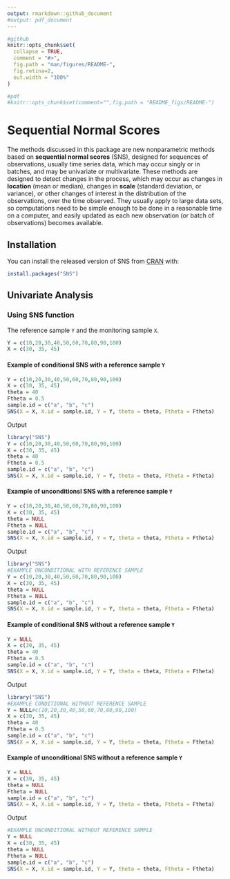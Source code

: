 ```yaml
---
output: rmarkdown::github_document
#output: pdf_document
---
```


<!-- README.md is generated from README.Rmd. Please edit that file -->

```r
#github
knitr::opts_chunk$set(
  collapse = TRUE,
  comment = "#>",
  fig.path = "man/figures/README-",
  fig.retina=2,
  out.width = "100%"
)

#pdf
#knitr::opts_chunk$set(comment="",fig.path = "README_figs/README-")
```

# Sequential Normal Scores
The methods discussed in this package are new nonparametric methods based on **sequential normal scores** (SNS), designed for sequences of observations, usually time series data, which may occur singly or in batches, and may be univariate or multivariate. These methods are designed to detect changes in the process, which may occur as changes in **location** (mean or median), changes in **scale** (standard deviation, or variance), or other changes of interest in the distribution of the observations, over the time observed. They usually apply to large data sets, so computations need to be simple enough to be done in a reasonable time on a computer, and easily updated as each new observation (or batch of observations) becomes available.

## Installation

You can install the released version of SNS from [CRAN](https://CRAN.R-project.org) with:

``` r
install.packages("SNS")
```

## Univariate Analysis


### Using SNS function
The reference sample `Y` and the monitoring sample `X`.
```r
Y = c(10,20,30,40,50,60,70,80,90,100)
X = c(30, 35, 45)
```

#### Example of conditionsl SNS with a reference sample `Y`
```r
Y = c(10,20,30,40,50,60,70,80,90,100)
X = c(30, 35, 45)
theta = 40
Ftheta = 0.5
sample.id = c("a", "b", "c")
SNS(X = X, X.id = sample.id, Y = Y, theta = theta, Ftheta = Ftheta)
```
Output
```r
library("SNS")
Y = c(10,20,30,40,50,60,70,80,90,100)
X = c(30, 35, 45)
theta = 40
Ftheta = 0.5
sample.id = c("a", "b", "c")
SNS(X = X, X.id = sample.id, Y = Y, theta = theta, Ftheta = Ftheta)
```

#### Example of unconditionsl SNS with a reference sample `Y`
```r
Y = c(10,20,30,40,50,60,70,80,90,100)
X = c(30, 35, 45)
theta = NULL
Ftheta = NULL
sample.id = c("a", "b", "c")
SNS(X = X, X.id = sample.id, Y = Y, theta = theta, Ftheta = Ftheta)
```
Output
```r
library("SNS")
#EXAMPLE UNCONDITIONAL WITH REFERENCE SAMPLE
Y = c(10,20,30,40,50,60,70,80,90,100)
X = c(30, 35, 45)
theta = NULL
Ftheta = NULL
sample.id = c("a", "b", "c")
SNS(X = X, X.id = sample.id, Y = Y, theta = theta, Ftheta = Ftheta)
```


#### Example of conditional SNS without a reference sample `Y`
```r
Y = NULL
X = c(30, 35, 45)
theta = 40
Ftheta = 0.5
sample.id = c("a", "b", "c")
SNS(X = X, X.id = sample.id, Y = Y, theta = theta, Ftheta = Ftheta)
```
Output
```r
library("SNS")
#EXAMPLE CONDITIONAL WITHOUT REFERENCE SAMPLE
Y = NULL#c(10,20,30,40,50,60,70,80,90,100)
X = c(30, 35, 45)
theta = 40
Ftheta = 0.5
sample.id = c("a", "b", "c")
SNS(X = X, X.id = sample.id, Y = Y, theta = theta, Ftheta = Ftheta)
```


#### Example of unconditional SNS without a reference sample `Y`
```r
Y = NULL
X = c(30, 35, 45)
theta = NULL
Ftheta = NULL
sample.id = c("a", "b", "c")
SNS(X = X, X.id = sample.id, Y = Y, theta = theta, Ftheta = Ftheta)
```
Output
```r
#EXAMPLE UNCONDITIONAL WITHOUT REFERENCE SAMPLE
Y = NULL
X = c(30, 35, 45)
theta = NULL
Ftheta = NULL
sample.id = c("a", "b", "c")
SNS(X = X, X.id = sample.id, Y = Y, theta = theta, Ftheta = Ftheta)
```
